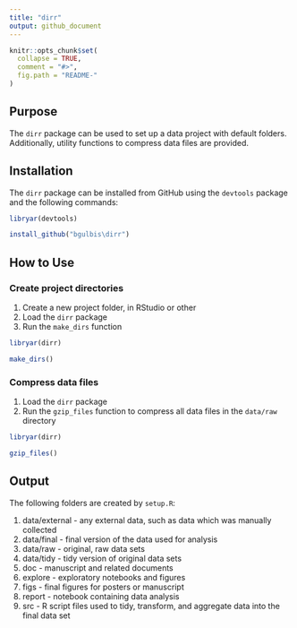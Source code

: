 ```yaml
---
title: "dirr"
output: github_document
---
```


<!-- README.md is generated from README.Rmd. Please edit that file -->

```r
knitr::opts_chunk$set(
  collapse = TRUE,
  comment = "#>",
  fig.path = "README-"
)
```

## Purpose

The `dirr` package can be used to set up a data project with default folders. Additionally, utility functions to compress data files are provided.

## Installation

The `dirr` package can be installed from GitHub using the `devtools` package and the following commands:

```r
libryar(devtools)

install_github("bgulbis\dirr")
```

## How to Use

### Create project directories

1. Create a new project folder, in RStudio or other
1. Load the `dirr` package
1. Run the `make_dirs` function

```r
libryar(dirr)

make_dirs()
```

### Compress data files

1. Load the `dirr` package
1. Run the `gzip_files` function to compress all data files in the `data/raw` directory

```r
libryar(dirr)

gzip_files()
```

## Output

The following folders are created by `setup.R`:

1. data/external - any external data, such as data which was manually collected
1. data/final - final version of the data used for analysis
1. data/raw - original, raw data sets
1. data/tidy - tidy version of original data sets
1. doc - manuscript and related documents
1. explore - exploratory notebooks and figures
1. figs - final figures for posters or manuscript
1. report - notebook containing data analysis
1. src - R script files used to tidy, transform, and aggregate data into the final data set
